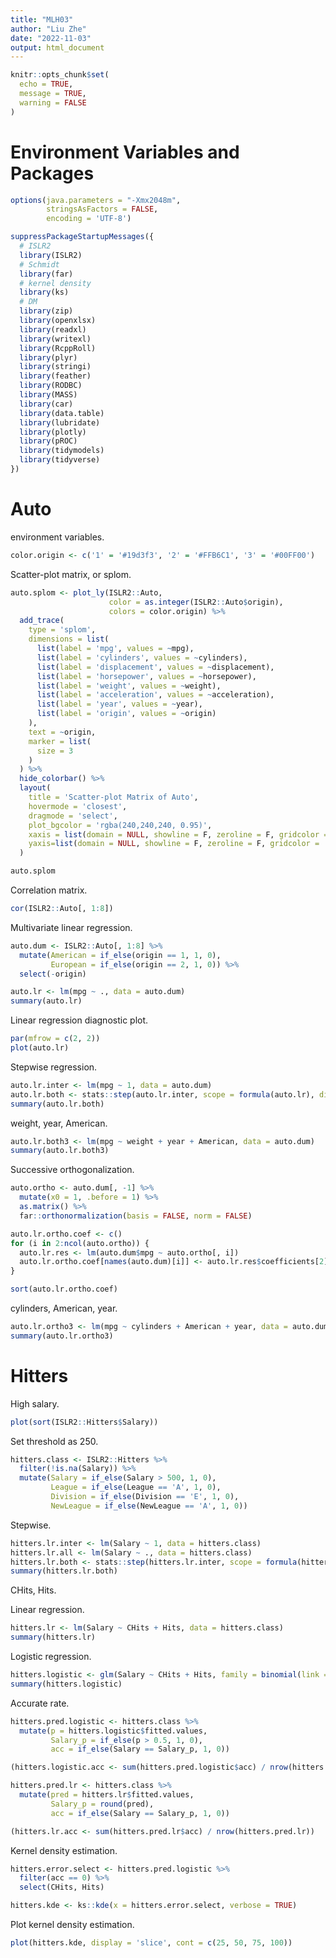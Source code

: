 ```yaml
---
title: "MLH03"
author: "Liu Zhe"
date: "2022-11-03"
output: html_document
---
```


```r
knitr::opts_chunk$set(
  echo = TRUE,
  message = TRUE,
  warning = FALSE
)
```

# Environment Variables and Packages

```r
options(java.parameters = "-Xmx2048m",
        stringsAsFactors = FALSE, 
        encoding = 'UTF-8')

suppressPackageStartupMessages({
  # ISLR2
  library(ISLR2)
  # Schmidt
  library(far)
  # kernel density
  library(ks)
  # DM
  library(zip)
  library(openxlsx)
  library(readxl)
  library(writexl)
  library(RcppRoll)
  library(plyr)
  library(stringi)
  library(feather)
  library(RODBC)
  library(MASS)
  library(car)
  library(data.table)
  library(lubridate)
  library(plotly)
  library(pROC)
  library(tidymodels)
  library(tidyverse)
})
```

# Auto

environment variables. 

```r
color.origin <- c('1' = '#19d3f3', '2' = '#FFB6C1', '3' = '#00FF00')
```

Scatter-plot matrix, or splom. 

```r
auto.splom <- plot_ly(ISLR2::Auto, 
                      color = as.integer(ISLR2::Auto$origin), 
                      colors = color.origin) %>% 
  add_trace(
    type = 'splom',
    dimensions = list(
      list(label = 'mpg', values = ~mpg), 
      list(label = 'cylinders', values = ~cylinders), 
      list(label = 'displacement', values = ~displacement), 
      list(label = 'horsepower', values = ~horsepower), 
      list(label = 'weight', values = ~weight), 
      list(label = 'acceleration', values = ~acceleration), 
      list(label = 'year', values = ~year), 
      list(label = 'origin', values = ~origin)
    ), 
    text = ~origin, 
    marker = list(
      size = 3
    )
  ) %>% 
  hide_colorbar() %>% 
  layout(
    title = 'Scatter-plot Matrix of Auto', 
    hovermode = 'closest', 
    dragmode = 'select', 
    plot_bgcolor = 'rgba(240,240,240, 0.95)', 
    xaxis = list(domain = NULL, showline = F, zeroline = F, gridcolor = '#ffff', ticklen = 2), 
    yaxis=list(domain = NULL, showline = F, zeroline = F, gridcolor = '#ffff', ticklen = 2)
  )

auto.splom
```

Correlation matrix. 

```r
cor(ISLR2::Auto[, 1:8])
```

Multivariate linear regression. 

```r
auto.dum <- ISLR2::Auto[, 1:8] %>% 
  mutate(American = if_else(origin == 1, 1, 0), 
         European = if_else(origin == 2, 1, 0)) %>% 
  select(-origin)

auto.lr <- lm(mpg ~ ., data = auto.dum)
summary(auto.lr)
```

Linear regression diagnostic plot. 

```r
par(mfrow = c(2, 2))
plot(auto.lr)
```

Stepwise regression. 

```r
auto.lr.inter <- lm(mpg ~ 1, data = auto.dum)
auto.lr.both <- stats::step(auto.lr.inter, scope = formula(auto.lr), direction = 'both', trace = 0)
summary(auto.lr.both)
```

weight, year, American. 

```r
auto.lr.both3 <- lm(mpg ~ weight + year + American, data = auto.dum)
summary(auto.lr.both3)
```

Successive orthogonalization. 

```r
auto.ortho <- auto.dum[, -1] %>% 
  mutate(x0 = 1, .before = 1) %>% 
  as.matrix() %>% 
  far::orthonormalization(basis = FALSE, norm = FALSE)

auto.lr.ortho.coef <- c()
for (i in 2:ncol(auto.ortho)) {
  auto.lr.res <- lm(auto.dum$mpg ~ auto.ortho[, i])
  auto.lr.ortho.coef[names(auto.dum)[i]] <- auto.lr.res$coefficients[2]
}

sort(auto.lr.ortho.coef)
```

cylinders, American, year. 

```r
auto.lr.ortho3 <- lm(mpg ~ cylinders + American + year, data = auto.dum)
summary(auto.lr.ortho3)
```

# Hitters

High salary. 

```r
plot(sort(ISLR2::Hitters$Salary))
```

Set threshold as 250. 

```r
hitters.class <- ISLR2::Hitters %>% 
  filter(!is.na(Salary)) %>% 
  mutate(Salary = if_else(Salary > 500, 1, 0), 
         League = if_else(League == 'A', 1, 0), 
         Division = if_else(Division == 'E', 1, 0), 
         NewLeague = if_else(NewLeague == 'A', 1, 0))
```

Stepwise. 

```r
hitters.lr.inter <- lm(Salary ~ 1, data = hitters.class)
hitters.lr.all <- lm(Salary ~ ., data = hitters.class)
hitters.lr.both <- stats::step(hitters.lr.inter, scope = formula(hitters.lr.all), direction = 'both', trace = 0)
summary(hitters.lr.both)
```

CHits, Hits. 

Linear regression. 

```r
hitters.lr <- lm(Salary ~ CHits + Hits, data = hitters.class)
summary(hitters.lr)
```

Logistic regression. 

```r
hitters.logistic <- glm(Salary ~ CHits + Hits, family = binomial(link = 'logit'), data = hitters.class)
summary(hitters.logistic)
```

Accurate rate. 

```r
hitters.pred.logistic <- hitters.class %>% 
  mutate(p = hitters.logistic$fitted.values, 
         Salary_p = if_else(p > 0.5, 1, 0), 
         acc = if_else(Salary == Salary_p, 1, 0))

(hitters.logistic.acc <- sum(hitters.pred.logistic$acc) / nrow(hitters.pred.logistic))

hitters.pred.lr <- hitters.class %>% 
  mutate(pred = hitters.lr$fitted.values, 
         Salary_p = round(pred), 
         acc = if_else(Salary == Salary_p, 1, 0))

(hitters.lr.acc <- sum(hitters.pred.lr$acc) / nrow(hitters.pred.lr))
```

Kernel density estimation. 

```r
hitters.error.select <- hitters.pred.logistic %>% 
  filter(acc == 0) %>% 
  select(CHits, Hits)

hitters.kde <- ks::kde(x = hitters.error.select, verbose = TRUE)
```

Plot kernel density estimation. 

```r
plot(hitters.kde, display = 'slice', cont = c(25, 50, 75, 100))
```

